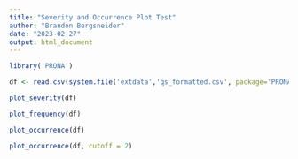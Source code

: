 ```yaml
---
title: "Severity and Occurrence Plot Test"
author: "Brandon Bergsneider"
date: "2023-02-27"
output: html_document
---
```


```r
library('PRONA')
```

```r
df <- read.csv(system.file('extdata','qs_formatted.csv', package='PRONA'), stringsAsFactors = FALSE)
```

```r
plot_severity(df)
```

```r
plot_frequency(df)
```

```r
plot_occurrence(df)
```

```r
plot_occurrence(df, cutoff = 2)
```